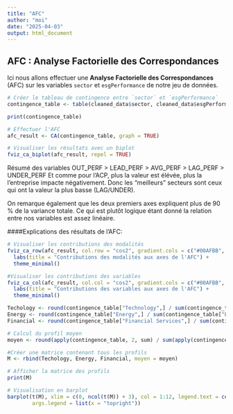 ```yaml
---
title: "AFC"
author: "moi"
date: "2025-04-03"
output: html_document
---
```


## AFC : Analyse Factorielle des Correspondances

Ici nous allons effectuer une **Analyse Factorielle des Correspondances** (AFC) sur les variables `sector` et `esgPerformance` de notre jeu de données.

```r
# Créer le tableau de contingence entre `sector` et `esgPerformance`
contingence_table <- table(cleaned_data$sector, cleaned_data$esgPerformance)

print(contingence_table)

# Effectuer l'AFC
afc_result <- CA(contingence_table, graph = TRUE)

# Visualiser les résultats avec un biplot
fviz_ca_biplot(afc_result, repel = TRUE)

```

Résumé des variables OUT_PERF \> LEAD_PERF \> AVG_PERF \> LAG_PERF \> UNDER_PERF Et comme pour l'ACP, plus la valeur est élévée, plus la l'entreprise impacte négativement. Donc les "meilleurs" secteurs sont ceux qui ont la valeur la plus basse (LAG/UNDER).

On remarque également que les deux premiers axes expliquent plus de 90 % de la variance totale. Ce qui est plutôt logique étant donné la relation entre nos variables est assez linéaire.

####Explications des résultats de l'AFC:

```r
# Visualiser les contributions des modalités
fviz_ca_row(afc_result, col.row = "cos2", gradient.cols = c("#00AFBB", "#E7B800", "#FC4E07"), repel = TRUE) +
  labs(title = "Contributions des modalités aux axes de l'AFC") +
  theme_minimal()

#Visualiser les contributions des variables
fviz_ca_col(afc_result, col.col = "cos2", gradient.cols = c("#00AFBB", "#E7B800", "#FC4E07"), repel = TRUE) +
  labs(title = "Contributions des variables aux axes de l'AFC") +
  theme_minimal()

```

```r
Techology <- round(contingence_table["Technology",] / sum(contingence_table["Technology",]), 2)
Energy <- round(contingence_table["Energy",] / sum(contingence_table["Energy",]), 2)
Financial <- round(contingence_table["Financial Services",] / sum(contingence_table["Financial Services",]), 2)

# Calcul du profil moyen
moyen <- round(apply(contingence_table, 2, sum) / sum(apply(contingence_table, 2, sum)), 2)

#Créer une matrice contenant tous les profils
M <- rbind(Techology, Energy, Financial, moyen = moyen)

# Afficher la matrice des profils
print(M)

# Visualisation en barplot
barplot(t(M), xlim = c(0, ncol(t(M)) + 3), col = 1:12, legend.text = colnames(contingence_table),
        args.legend = list(x = "topright"))
```

